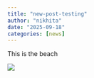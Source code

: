```yaml
---
title: "new-post-testing"
author: "nikhita"
date: "2025-09-18"
categories: [news]
---
```


This is the beach

![](images/clipboard-3980959234.png)
